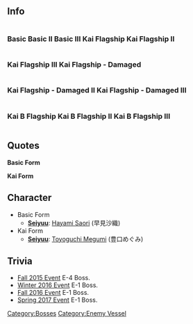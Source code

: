 ==Info==

<div style="display:inline-block"><h3>Basic</h3>{{EnemyShipInfoKai|{{PAGENAME}}/}}</div>
<div style="display:inline-block"><h3>Basic II</h3>{{EnemyShipInfoKai|{{PAGENAME}}/II}}</div>
<div style="display:inline-block"><h3>Basic III</h3>{{EnemyShipInfoKai|{{PAGENAME}}/III}}</div>
<div style="display:inline-block"><h3>Kai Flagship</h3>{{EnemyShipInfoKai|{{PAGENAME}}/Kai Flagship}}</div>
<div style="display:inline-block"><h3>Kai Flagship II</h3>{{EnemyShipInfoKai|{{PAGENAME}}/Kai Flagship II}}</div>
<div style="display:inline-block"><h3>Kai Flagship III</h3>{{EnemyShipInfoKai|{{PAGENAME}}/Kai Flagship III}}</div>
<div style="display:inline-block"><h3>Kai Flagship - Damaged</h3>{{EnemyShipInfoKai|{{PAGENAME}}/Kai Flagship Damaged}}</div>
<div style="display:inline-block"><h3>Kai Flagship - Damaged II</h3>{{EnemyShipInfoKai|{{PAGENAME}}/Kai Flagship Damaged II}}</div>
<div style="display:inline-block"><h3>Kai Flagship - Damaged III</h3>{{EnemyShipInfoKai|{{PAGENAME}}/Kai Flagship Damaged III}}</div>
<div style="display:inline-block"><h3>Kai B Flagship</h3>{{EnemyShipInfoKai|{{PAGENAME}}/Kai B Flagship}}</div>
<div style="display:inline-block"><h3>Kai B Flagship II</h3>{{EnemyShipInfoKai|{{PAGENAME}}/Kai B Flagship II}}</div>
<div style="display:inline-block"><h3>Kai B Flagship III</h3>{{EnemyShipInfoKai|{{PAGENAME}}/Kai B Flagship III}}</div>

{{EnemyShipCategoriesKai|{{PAGENAME}}/}}

==Quotes==

'''Basic Form'''

{{Abyssquote
|Clip1 = {{Audio|file=Submarine Princess Intro.ogg}}<br/>{{Audio|file=Submarine_Princess_Intro-ArmorBroken.ogg}}
|開幕前 = キタノ…ネェ…… ?　エモノタチ…ガァ……フフ…ハハハ… ! <br><br>
キタノ…ネェ…… ?　エモノタチ…ガァ……ナメル…ナアッ…(装甲破砕後）<br>
*キタノネェ…?　エモノフゼイガァ……ナメルナァッ! (True expression of armor broken line)
|EN1 = So my prey have come.... Heh heh...Ha ha ha...<br><br>
So my prey have come... Don't get carried awaaay...! (After armor break)<br>
*So you've come... You're nothing but prey...Don't make fun of meeEEE...!  (True expression of armor broken line)
|Note1 = The second line is displayed as text in her weakened version.  The text of her weakened version lines is mistaken.<br/>
In her armor broken lines, フゼイ(風情) is a suffix word that expresses scorn for others.
|Clip0 = {{Audio|file=Submarine Princess Attack.ogg}} <br/>{{Audio|file=Submarine_Princess_Attack-ArmorBroken.ogg}}
|砲撃 = ホォラ…　イキナサイ…ギョライタチィ!<br><br>
ギョライヨ…ギョライ…。ウッフフフフフ。(装甲破砕後）
|EN0 = Now...fly...my torpedo pretties!<br><br>
Here's some torpedoes...torpedoes~! Hehehehehe! (After armor break)
|Clip2 = {{Audio|file=Submarine Princess Damaged.ogg}}<br>{{Audio|file=Submarine Princess Damaged 2.ogg}}<br/>{{Audio|file=Submarine_Princess_Damaged-ArmorBroken.ogg}}
|被弾 = イタァイ!　ヤメテヨォォ!<br>
イタァイ! <br><br>
ミズガ…モレチャウゥッ！（装甲破砕後）
|EN2 = It huuurts! Stop iiit!<br>
It huuurts! (Spring 2017)<br><br>
The water's...leaking inside..! (After armor break)
|Clip3 = {{Audio|file=Submarine Princess Sunk.ogg}}
|昼戦終了時 = ウッフフ……。マタ…モグルノカ…アノ…ミナゾコニ…。エッ?フジョウシテイル?　アノ…水面に。
|EN3 = Fu..fufu.... Once again...I'm diving in...to the bottom of the sea... eh? I'm... resurfacing..? To...the waters above...
|Note3 = <!--Like CL Hime, the echo effect of her voice drops off at the end of this line-->
}}

'''Kai Form'''

{{Abyssquote
|Clip1 = {{Audio|file=Submarine Princess Kai Intro.ogg}}<br/>{{Audio|file=Submarine_Princess_Kai Broken Form Intro.ogg}}
|開幕前 = キータノォ…?　ワタシノ…エモノタチィ……。<br>マッテ…イ…テェ……!
<br/>エモノノクセニィ……。イガイト…ヤルノォネェ……。<br>ワタシ……ソォイウノ……スッキヨォ……! (Final Form)
|EN1 = Diid they coome? My prey…  Wait for me…

<br/>Although you're only prey…, you are surprisingly able to fight… I like…these situations…! (Final Form)
|Clip0 = {{Audio|file=Submarine Princess Kai Attack.ogg}} <br/>{{Audio|file=Submarine_Princess_Kai Broken Form Attack.ogg}}
|砲撃 = ギョライ…ホシイデショォ！
<br/>ギョライ…モウイッポンアゲル…。ホシイデショォ！(Final Form)
|EN0 = You ought to want my torpedo…!

<br/>I'll give the other torpedo… You must want it! (Final Form)
|Clip2 = {{Audio|file=Submarine Princess Kai Damaged.ogg}}<br/>{{Audio|file=Submarine Princess Kai Broken Form Damaged.ogg}}
|被弾 = ゼンッゼン…タリナイワァ！
<br/>イヤァダァ…！ミズガァ…！(Final Form)
|EN2 = That's not enough!

<br/>Noooo! The water…! (Final Form)
|Clip3 = {{Audio|file=Submarine Princess Kai Sunk.ogg}}<br/>{{Audio|file=Submarine Princess Kai Broken Form Sunk.ogg}}
|昼戦終了時 = イヒャハハハハハハハハハハッ！　ミテナサイヨォ…！
<br/>マァイイワァ…ユルシテアゲル…。イキナサイ…。(Final Sunk Line)
|EN3 = EEEYAH HA HA HA HA HA HA HA HA HA HA! I will get my revenge…!

<br/>Oh, well… I forgive you… Go anywhere… (Final Sunk Lines)
}}
{{clear}}

== Character ==
*Basic Form
** '''[[Glossary#List of Vessels by Japanese Voice Actresses|Seiyuu]]''': [http://myanimelist.net/people/869/Saori_Hayami Hayami Saori] (早見沙織)
*Kai Form
** '''[[Glossary#List of Vessels by Japanese Voice Actresses|Seiyuu]]''': [https://myanimelist.net/people/144 Toyoguchi Megumi] (豊口めぐみ)

== Trivia ==
* [[Fall 2015 Event]] E-4 Boss.
* [[Winter 2016 Event]] E-1 Boss.
* [[Fall 2016 Event]] E-1 Boss.
* [[Spring 2017 Event]] E-1 Boss.

{{Enemyshiplist}}
[[Category:Bosses]]
[[Category:Enemy Vessel]]
